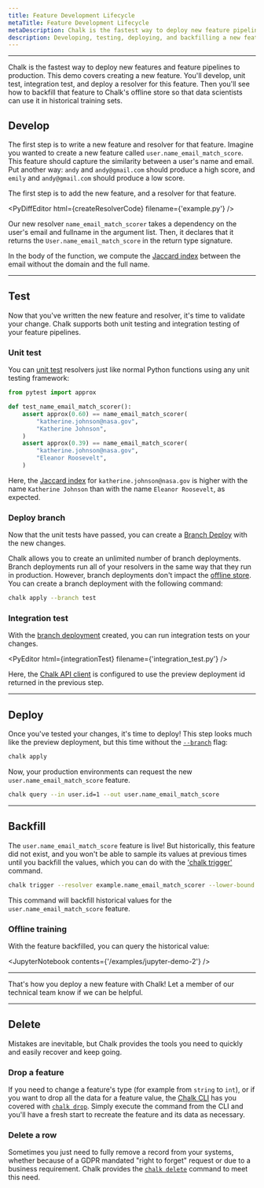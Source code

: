 ```yaml
---
title: Feature Development Lifecycle
metaTitle: Feature Development Lifecycle
metaDescription: Chalk is the fastest way to deploy new feature pipelines to production.
description: Developing, testing, deploying, and backfilling a new feature
---
```



---

Chalk is the fastest way to deploy new features and feature
pipelines to production.
This demo covers creating a new feature.
You'll develop, unit test, integration test,
and deploy a resolver for this feature.
Then you'll see how to backfill that feature
to Chalk's offline store so that data scientists
can use it in historical training sets.

## Develop

The first step is to write a new feature and resolver for that feature.
Imagine you wanted to create a new feature called `user.name_email_match_score`.
This feature should capture the similarity between a user's name and email.
Put another way:
`andy` and `andy@gmail.com` should produce a high score, and
`emily` and `andy@gmail.com` should produce a low score.

The first step is to add the new feature, and a resolver for that feature.

<PyDiffEditor html={createResolverCode} filename={'example.py'} />

Our new resolver `name_email_match_scorer` takes a dependency on
the user's email and fullname in the argument list.
Then, it declares that it returns the `User.name_email_match_score`
in the return type signature.

In the body of the function, we compute the
[Jaccard index](https://en.wikipedia.org/wiki/Jaccard_index)
between the email without the domain and the full name.

---

## Test

Now that you've written the new feature and resolver, it's time
to validate your change.
Chalk supports both unit testing and integration testing of your
feature pipelines.

### Unit test

You can [unit test](/docs/unit-tests) resolvers just like normal
Python functions using any unit testing framework:

```py
from pytest import approx

def test_name_email_match_scorer():
    assert approx(0.60) == name_email_match_scorer(
        "katherine.johnson@nasa.gov",
        "Katherine Johnson",
    )
    assert approx(0.39) == name_email_match_scorer(
        "katherine.johnson@nasa.gov",
        "Eleanor Roosevelt",
    )
```

Here, the
[Jaccard index](https://en.wikipedia.org/wiki/Jaccard_index)
for `katherine.johnson@nasa.gov` is higher with the name
`Katherine Johnson` than with the name `Eleanor Roosevelt`,
as expected.

### Deploy branch

Now that the unit tests have passed,
you can create a [Branch Deploy](/docs/integration-tests#branch-deployments)
with the new changes.

Chalk allows you to create an unlimited number of branch deployments.
Branch deployments run all of your resolvers in the same way
that they run in production. However, branch deployments don't impact
the [offline store](/docs/training-client). You can create a branch
deployment with the following command:

```bash
chalk apply --branch test
```

### Integration test

With the [branch deployment](/docs/integration-tests#branch-deployments) created, you can run integration tests
on your changes.

<PyEditor html={integrationTest} filename={'integration_test.py'} />

Here, the
[Chalk API client](/docs/query-basics)
is configured to use the preview deployment id returned
in the previous step.

---

## Deploy

Once you've tested your changes, it's time to deploy!
This step looks much like the preview deployment,
but this time without the [`--branch`](/cli/apply#branch) flag:

```bash
chalk apply
```

Now, your production environments can request the new
`user.name_email_match_score` feature.

```bash
chalk query --in user.id=1 --out user.name_email_match_score
```

---

## Backfill

The `user.name_email_match_score` feature is live!
But historically, this feature did not exist,
and you won't be able to sample its values at previous times
until you backfill the values, which you can do with the ['chalk trigger'](cli/trigger) command.

```bash
chalk trigger --resolver example.name_email_match_scorer --lower-bound 2020-05-05T12:00:00+00:00 --persist-offline=True
```

This command will backfill historical values for the `user.name_email_match_score` feature.

### Offline training

With the feature backfilled, you can query
the historical value:

<JupyterNotebook contents={'/examples/jupyter-demo-2'} />

---

That's how you deploy a new feature with Chalk!
Let a member of our technical team know if we can be helpful.

---

## Delete

Mistakes are inevitable, but Chalk provides the tools you need to quickly and easily recover and keep going.

### Drop a feature

If you need to change a feature's type (for example from `string` to `int`), or if you want to drop all the data for a feature value, the [Chalk CLI](/cli/) has you covered with [`chalk drop`](/cli/drop).  Simply execute the command from the CLI and you'll have a fresh start to recreate the feature and its data as necessary.

### Delete a row

Sometimes you just need to fully remove a record from your systems, whether because of a GDPR mandated "right to forget" request or due to a business requirement.  Chalk provides the [`chalk delete`](/cli/delete) command to meet this need.
